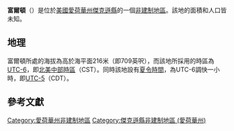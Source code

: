 {{noteTA
|G1=USState
|G2=地名
|G3=Unit
}}
{{Infobox settlement
|official_name            = 富爾頓
|native_name = Fulton
|settlement_type          = [[非建制地區|非建制地區]]
|image_skyline            = 
|imagesize                = 
|image_map                = 
|mapsize                  = 
|pushpin_map              = USA Iowa
|pushpin_label            = 富爾頓
|pushpin_label_position   = top
|pushpin_map_caption      = 富爾頓在愛荷華州的位置
|subdivision_type         = [[世界政區索引|國家]]
|subdivision_type1        = [[美国州份|州份]]
|subdivision_type2        = [[愛荷華州行政区划|縣]]
|subdivision_name         = [[美国|美国]]
|subdivision_name1        = [[愛荷華州|愛荷華州]]
|subdivision_name2        = [[傑克遜縣_(愛荷華州)|傑克遜縣]]
|elevation_ft             = 709
|elevation_m              = 216
|area_total_km2           = 
|area_total_sq_mi         = 
|area_land_km2            = 
|area_land_sq_mi          = 
|area_water_km2           = 
|area_water_sq_mi         = 
|population_as_of         = 2010
|population_footnotes     = 
|population_total         = 
|population_metro         = 
|population_density_km2   = auto
|population_density_sq_mi = auto
|timezone                 = [[北美中部时区|北美中部时区]]
|utc_offset               = -6
|coordinates              = {{coord|42|09|13|N|90|40|41|W|display=inline,title}}
| coor_pinpoint           = 
| coordinates_footnotes   = 
|timezone_DST             = CDT
|utc_offset_DST           = -5
|postal_code_type         = [[美國郵區編號|郵區編號]]
|postal_code              = 
|area_code                = {{link-en|电话区号563|Area code 563|563}}
|blank_name = [[地名信息系统|GNIS ID]]
|blank_info = 456803<ref name="GNIS">{{cite gnis|456803|Fulton}}</ref>
}}
'''富爾頓'''（{{lang-en|Fulton}}）是位於[[美國|美國]][[愛荷華州|愛荷華州]][[傑克遜縣_(愛荷華州)|傑克遜縣]]的一個[[非建制地區|非建制地區]]。該地的面積和人口皆未知。

== 地理 ==
富爾頓所處的海拔為高於海平面216米（即709英呎），而該地所採用的時區為[[UTC-6|UTC-6]]，即[[北美中部時區|北美中部時區]]（CST）。同時該地設有[[夏令時間|夏令時間]]，為UTC-6調快一小時，即[[UTC-5|UTC-5]]（CDT）。

== 參考文獻 ==
{{reflist}}

{{傑克遜縣 (愛荷華州)}}

{{DEFAULTSORT:Fulton}}
[[Category:愛荷華州非建制地區|Category:愛荷華州非建制地區]]
[[Category:傑克遜縣非建制地區_(愛荷華州)|Category:傑克遜縣非建制地區 (愛荷華州)]]

{{Iowa-geo-stub}}